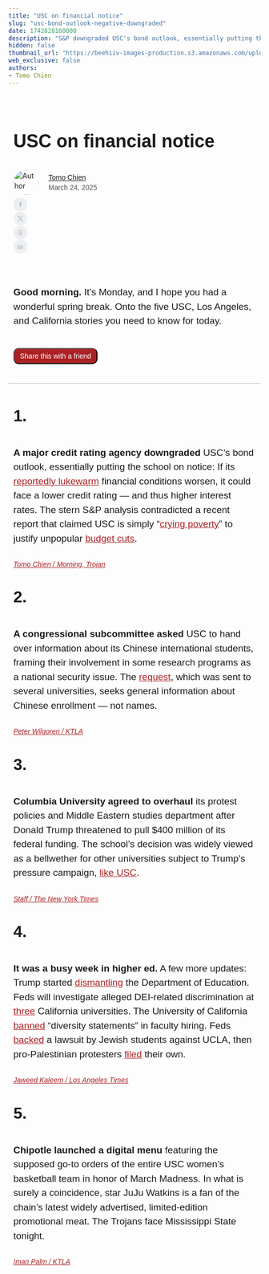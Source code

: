 ```yaml
---
title: "USC on financial notice"
slug: "usc-bond-outlook-negative-downgraded"
date: 1742828160000
description: "S&P downgraded USC's bond outlook, essentially putting the school on notice: If its financial conditions worsen, it could face a lower credit rating."
hidden: false
thumbnail_url: "https://beehiiv-images-production.s3.amazonaws.com/uploads/publication/logo/774e8c31-0824-4fe6-8a1b-ef5c2ebeb273/Group_1-5.png"
web_exclusive: false
authors:
- Tomo Chien
---
```


<div class='rendered-post' style='max-width: 672px; margin: 0 auto;'><div class='bg-wt-background text-wt-text-on-background'><div style='padding-top:1.5rem; padding-bottom:1.5rem;'><style>
  .bh__byline_wrapper {
    font-size: .875rem;
    line-height: 1.25rem;
    vertical-align: middle;
    justify-content: space-between;
    display: block;
  }
  
  .bh__byline_social_wrapper {
    display: flex;
    margin-top: 0.5rem;
    align-items: center;
  }
  
  .bh__byline_social_wrapper > * + * {
    margin-left: 1rem;
  }
  
  @media (min-width: 768px) {
    .bh__byline_wrapper {
      display: flex;
    }
  
    .bh__byline_social_wrapper {
      margin-top: 0rem;
    }
  }
</style><div id='web-header' style='padding-left: 10px; padding-right: 10px; color: var(--wt-text-on-background-color) !important; padding-bottom: 2rem;'><h1 style='font-size: 36px; font-family:&#39;Helvetica&#39;,Arial,sans-serif; line-height: 2.5rem; padding-bottom: 8px; font-weight: 700;'>USC on financial notice</h1><div class='bh__byline_wrapper'><div><div style='display:flex;'><div style='display:flex; flex-direction:row; justify-content:flex-start;'><div style='display:flex;'><img alt='Author' height='50' src='https://media.beehiiv.com/cdn-cgi/image/fit=scale-down,format=auto,onerror=redirect,quality=80/uploads/user/profile_picture/7031e4b3-8055-4916-a4c8-9aee50071172/thumb_F947E1BD-BAC8-41F8-AC83-D9BE92B2E4F6_1_201_a.jpeg' style='height:50px;width:50px;border:5px solid rgba(0,0,0,0);left:-5px;z-index:1;box-sizing:content-box;position:relative;border-radius:9999px;' width='50'></div><div style='display:flex; align-items:center;'><p style='left:10px;position:relative;font-family:&#39;Helvetica&#39;,Arial,sans-serif;font-weight:400;font-size:14px;color: var(--wt-text-on-background-color);margin:0px;line-height:20px;'><span><a href="https://morningtrojan.com/authors/7031e4b3-8055-4916-a4c8-9aee50071172" target="_blank" style="color:var(--wt-text-on-background-color) !important;text-decoration:underline !important;">Tomo Chien</a></span><br><span class='text-wt-text-on-background' style='opacity:0.75;'> March 24, 2025 </span></p></div></div></div></div><div class='bh__byline_social_wrapper'><a href='https://www.facebook.com/sharer/sharer.php?u=https%3A%2F%2Fmorningtrojan.com%2Fp%2Fusc-bond-outlook-negative-downgraded' target='_blank'><div style='max-width:28px;'><svg fill='none' height='100%' viewBox='0 0 212 212' width='100%' xmlns='http://www.w3.org/2000/svg'><circle cx='106.214' cy='105.5' fill-opacity='0.15' fill='#9CA3AF' r='105.5'></circle><path d='M96.9223 92.1778H87.0327V105.498H96.9223V145.461H113.405V105.498H125.273L126.591 92.1778H113.405V86.5165C113.405 83.5193 114.064 82.1873 117.031 82.1873H126.591V65.5364H114.064C102.197 65.5364 96.9223 70.8647 96.9223 80.8552V92.1778Z' fill='#BAC2CE'></path></svg></div></a><a href='https://twitter.com/intent/tweet?url=https%3A%2F%2Fmorningtrojan.com%2Fp%2Fusc-bond-outlook-negative-downgraded&via=tomoki_chien' target='_blank'><div style='max-width:28px;'><svg fill='none' height='100%' viewBox='0 0 52 52' width='100%' xmlns='http://www.w3.org/2000/svg'><circle cx='26' cy='26' fill-opacity='0.15' fill='#9CA3AF' r='26'></circle><path d='M18.244 2.25h3.308l-7.227 8.26 8.502 11.24H16.17l-5.214-6.817L4.99 21.75H1.68l7.73-8.835L1.254 2.25H8.08l4.713 6.231zm-1.161 17.52h1.833L7.084 4.126H5.117z' fill='#BAC2CE' transform='translate(14,14)'></path></svg></div></a><a href='https://www.threads.net/intent/post?text=https%3A%2F%2Fmorningtrojan.com%2Fp%2Fusc-bond-outlook-negative-downgraded' target='_blank'><div style='max-width:28px;'><svg fill='none' height='100%' viewBox='0 0 211 211' width='100%' xmlns='http://www.w3.org/2000/svg'><circle cx='105.5' cy='105.5' fill-opacity='0.15' fill='#9CA3AF' r='105.5'></circle><path d='M125.185 102.469C124.828 102.298 124.465 102.133 124.097 101.975C123.456 90.1702 117.006 83.4121 106.175 83.3429C106.126 83.3426 106.077 83.3426 106.028 83.3426C99.5502 83.3426 94.1624 86.1078 90.8463 91.1396L96.8028 95.2256C99.2801 91.4671 103.168 90.6658 106.031 90.6658C106.064 90.6658 106.097 90.6658 106.13 90.6661C109.696 90.6889 112.387 91.7257 114.129 93.7477C115.397 95.2198 116.244 97.254 116.664 99.8213C113.502 99.2839 110.083 99.1187 106.427 99.3283C96.13 99.9214 89.5101 105.927 89.9547 114.272C90.1803 118.505 92.2891 122.147 95.8924 124.526C98.9389 126.537 102.863 127.52 106.941 127.297C112.326 127.002 116.551 124.948 119.498 121.19C121.737 118.337 123.152 114.64 123.777 109.981C126.344 111.53 128.246 113.568 129.296 116.019C131.083 120.184 131.187 127.028 125.602 132.608C120.709 137.496 114.827 139.611 105.938 139.677C96.0779 139.603 88.6207 136.441 83.7723 130.278C79.2321 124.506 76.8857 116.17 76.7982 105.5C76.8857 94.8301 79.2321 86.4937 83.7723 80.7222C88.6207 74.5587 96.0778 71.3965 105.938 71.3232C115.87 71.3971 123.457 74.5745 128.491 80.7677C130.959 83.8048 132.82 87.6242 134.047 92.0775L141.028 90.2151C139.54 84.7337 137.2 80.0102 134.016 76.0929C127.563 68.1529 118.124 64.0844 105.962 64H105.914C93.777 64.0841 84.4441 68.1681 78.1742 76.1384C72.5949 83.2311 69.7169 93.1 69.6202 105.471L69.6199 105.5L69.6202 105.529C69.7169 117.9 72.5949 127.769 78.1742 134.862C84.4441 142.832 93.777 146.916 105.914 147H105.962C116.753 146.925 124.358 144.1 130.624 137.84C138.822 129.65 138.575 119.385 135.873 113.083C133.934 108.564 130.239 104.893 125.185 102.469ZM106.555 119.985C102.042 120.239 97.3533 118.213 97.1221 113.874C96.9507 110.657 99.4116 107.067 106.832 106.64C107.682 106.591 108.516 106.567 109.335 106.567C112.03 106.567 114.552 106.829 116.844 107.33C115.989 118.008 110.974 119.742 106.555 119.985Z' fill='#BAC2CE'></path></svg></div></a><a href='https://www.linkedin.com/sharing/share-offsite?url=https%3A%2F%2Fmorningtrojan.com%2Fp%2Fusc-bond-outlook-negative-downgraded' target='_blank'><div style='max-width:28px;'><svg fill='none' height='100%' viewBox='0 0 211 211' width='100%' xmlns='http://www.w3.org/2000/svg'><circle cx='105.5' cy='105.5' fill-opacity='0.15' fill='#9CA3AF' r='105.5'></circle><path d='M82.1892 75.4698C82.1892 80.1362 78.526 83.8026 73.8638 83.8026C69.2015 83.8026 65.5383 80.1362 65.5383 75.4698C65.5383 70.8034 69.2015 67.137 73.8638 67.137C78.526 67.137 82.1892 70.8034 82.1892 75.4698ZM82.1892 90.4689H65.5383V143.799H82.1892V90.4689ZM108.831 90.4689H92.1797V143.799H108.831V115.801C108.831 100.135 128.812 98.8017 128.812 115.801V143.799H145.463V110.134C145.463 83.8026 115.824 84.8026 108.831 97.8018V90.4689Z' fill='#BAC2CE'></path></svg></div></a></div></div></div><div id='content-blocks'><style>
  p span[style*="font-size"] { line-height: 1.6; }
</style><div style="padding-bottom:12px;padding-left:10px;padding-right:10px;padding-top:12px;"><p style="color:#000000;color:var(--wt-text-on-background-color) !important;font-family:'Helvetica',Arial,sans-serif;font-size:19px;line-height:1.5;text-align:left;"><b>Good morning.</b> It’s Monday, and I hope you had a wonderful spring break. Onto the five USC, Los Angeles, and California stories you need to know for today. </p></div><div style="padding-bottom:8px;padding-left:10px;padding-right:10px;padding-top:8px;text-align:left;width:100%;word-break:break-word;"><a target="_blank" rel="noopener nofollow noreferrer" href="https://morningtrojan.com/p/usc-bond-outlook-negative-downgraded"><button style="background-color:#ac2124;border-radius:10px;color:#FFFFFF;cursor:pointer;font-family:'Helvetica',Arial,sans-serif;font-size:14px;font-weight:normal;line-height:16px;padding:6px 11px;width:fit-content;" type="button"> Share this with a friend </button></a></div><div style="font-size:0px;line-height:0px;padding:30px 0px 30px;"><div style="margin: 0 auto; border-top: 1px solid #c0c0c0; width:100%;"></div></div><div id="1" style="padding-bottom:1px;padding-left:10px;padding-right:10px;padding-top:6px;"><h1 style="color:#000000;color:var(--wt-text-on-background-color) !important;font-family:'Helvetica',Arial,sans-serif;font-size:32px;font-weight:Bold;line-height:1.75;margin:0;text-align:left;">1.</h1></div><style>
  p span[style*="font-size"] { line-height: 1.6; }
</style><div style="padding-bottom:12px;padding-left:10px;padding-right:10px;padding-top:12px;"><p style="color:#000000;color:var(--wt-text-on-background-color) !important;font-family:'Helvetica',Arial,sans-serif;font-size:19px;line-height:1.5;text-align:left;"><b>A major credit rating agency downgraded</b> USC’s<b> </b>bond outlook, essentially putting the school on notice: If its <a class="link" href="https://morningtrojan.com/p/usc-budget-cuts-deficit#1" target="_blank" rel="noopener noreferrer nofollow" style="-webkit-text-decoration:underline #ac2124;color:#ac2124;text-decoration:underline #ac2124;word-break:break-word;;">reportedly lukewarm</a> financial conditions worsen, it could face a lower credit rating — and thus higher interest rates. The stern S&P analysis contradicted a recent report that claimed USC is simply “<a class="link" href="https://morningtrojan.com/p/use-budget-cuts-unjustified-bunsis-audit-report" target="_blank" rel="noopener noreferrer nofollow" style="-webkit-text-decoration:underline #ac2124;color:#ac2124;text-decoration:underline #ac2124;word-break:break-word;;">crying poverty</a>” to justify unpopular <a class="link" href="https://morningtrojan.com/p/live-usc-layoff-and-budget-cut-tracker" target="_blank" rel="noopener noreferrer nofollow" style="-webkit-text-decoration:underline #ac2124;color:#ac2124;text-decoration:underline #ac2124;word-break:break-word;;">budget cuts</a>. </p></div><div id="tomo-chien-morning-trojan" style="padding-bottom:25px;padding-left:10px;padding-right:10px;padding-top:0px;"><h6 style="color:#ac2124;color:var(--wt-text-on-background-color) !important;font-family:'Helvetica',Arial,sans-serif;font-size:14px;font-weight:normal;line-height:0.875;margin:0;text-align:left;"><a class="link" href="https://x.com/tomoki_chien/status/1904025694759276766?utm_source=morningtrojan.com&utm_medium=referral&utm_campaign=usc-on-financial-notice" target="_blank" rel="noopener noreferrer nofollow" style="-webkit-text-decoration:underline #ac2124;color:#ac2124;text-decoration:underline #ac2124;word-break:break-word;;">Tomo Chien / Morning, Trojan</a></h6></div><div id="2" style="padding-bottom:1px;padding-left:10px;padding-right:10px;padding-top:6px;"><h1 style="color:#000000;color:var(--wt-text-on-background-color) !important;font-family:'Helvetica',Arial,sans-serif;font-size:32px;font-weight:Bold;line-height:1.75;margin:0;text-align:left;">2.</h1></div><style>
  p span[style*="font-size"] { line-height: 1.6; }
</style><div style="padding-bottom:12px;padding-left:10px;padding-right:10px;padding-top:12px;"><p style="color:#000000;color:var(--wt-text-on-background-color) !important;font-family:'Helvetica',Arial,sans-serif;font-size:19px;line-height:1.5;text-align:left;"><b>A congressional subcommittee asked </b>USC to hand over information about its Chinese international students, framing their involvement in some research programs as a national security issue. The <a class="link" href="https://selectcommitteeontheccp.house.gov/media/letters/letter-dr-carol-folt-president-usc-transparency-universities-national-security-risks?utm_source=morningtrojan.com&utm_medium=referral&utm_campaign=usc-on-financial-notice" target="_blank" rel="noopener noreferrer nofollow" style="-webkit-text-decoration:underline #ac2124;color:#ac2124;text-decoration:underline #ac2124;word-break:break-word;;">request</a>, which was sent to several universities, seeks general information about Chinese enrollment — not names. </p></div><div id="staff-annenberg-media" style="padding-bottom:25px;padding-left:10px;padding-right:10px;padding-top:0px;"><h6 style="color:#ac2124;color:var(--wt-text-on-background-color) !important;font-family:'Helvetica',Arial,sans-serif;font-size:14px;font-weight:normal;line-height:0.875;margin:0;text-align:left;"><a class="link" href="https://ktla.com/news/local-news/house-panel-requests-data-from-usc-on-chinese-nationals/?utm_source=morningtrojan.com&utm_medium=referral&utm_campaign=usc-on-financial-notice" target="_blank" rel="noopener noreferrer nofollow" style="-webkit-text-decoration:underline #ac2124;color:#ac2124;text-decoration:underline #ac2124;word-break:break-word;;">Peter Wilgoren / KTLA</a></h6></div><div id="3" style="padding-bottom:1px;padding-left:10px;padding-right:10px;padding-top:6px;"><h1 style="color:#000000;color:var(--wt-text-on-background-color) !important;font-family:'Helvetica',Arial,sans-serif;font-size:32px;font-weight:Bold;line-height:1.75;margin:0;text-align:left;">3.</h1></div><style>
  p span[style*="font-size"] { line-height: 1.6; }
</style><div style="padding-bottom:12px;padding-left:10px;padding-right:10px;padding-top:12px;"><p style="color:#000000;color:var(--wt-text-on-background-color) !important;font-family:'Helvetica',Arial,sans-serif;font-size:19px;line-height:1.5;text-align:left;"><b>Columbia University agreed to overhaul </b>its protest policies and Middle Eastern studies department after Donald Trump threatened to pull $400 million of its federal funding. The school’s decision was widely viewed as a bellwether for other universities subject to Trump’s pressure campaign, <a class="link" href="https://morningtrojan.com/p/department-of-education-usc-antisemitism-investigation#1" target="_blank" rel="noopener noreferrer nofollow" style="-webkit-text-decoration:underline #ac2124;color:#ac2124;text-decoration:underline #ac2124;word-break:break-word;;">like USC</a>. </p></div><div id="matt-hamilton-los-angeles-times" style="padding-bottom:25px;padding-left:10px;padding-right:10px;padding-top:0px;"><h6 style="color:#ac2124;color:var(--wt-text-on-background-color) !important;font-family:'Helvetica',Arial,sans-serif;font-size:14px;font-weight:normal;line-height:0.875;margin:0;text-align:left;"><a class="link" href="https://www.nytimes.com/2025/03/22/nyregion/columbia-trump-concessions-watershed.html?utm_source=morningtrojan.com&utm_medium=referral&utm_campaign=usc-on-financial-notice" target="_blank" rel="noopener noreferrer nofollow" style="-webkit-text-decoration:underline #ac2124;color:#ac2124;text-decoration:underline #ac2124;word-break:break-word;;">Staff / The New York Times</a></h6></div><div id="4" style="padding-bottom:1px;padding-left:10px;padding-right:10px;padding-top:6px;"><h1 style="color:#000000;color:var(--wt-text-on-background-color) !important;font-family:'Helvetica',Arial,sans-serif;font-size:32px;font-weight:Bold;line-height:1.75;margin:0;text-align:left;">4.</h1></div><style>
  p span[style*="font-size"] { line-height: 1.6; }
</style><div style="padding-bottom:12px;padding-left:10px;padding-right:10px;padding-top:12px;"><p style="color:#000000;color:var(--wt-text-on-background-color) !important;font-family:'Helvetica',Arial,sans-serif;font-size:19px;line-height:1.5;text-align:left;"><b>It was a busy week in higher ed.</b> A few more updates: Trump started <a class="link" href="https://www.latimes.com/world-nation/story/2025-03-21/trump-cuts-student-loans-programs-for-students-with-disabilities-from-education-department?utm_source=morningtrojan.com&utm_medium=referral&utm_campaign=usc-on-financial-notice" target="_blank" rel="noopener noreferrer nofollow" style="-webkit-text-decoration:underline #ac2124;color:#ac2124;text-decoration:underline #ac2124;word-break:break-word;;">dismantling</a> the Department of Education. Feds will investigate alleged DEI-related discrimination at <a class="link" href="https://www.latimes.com/california/story/2025-03-14/education-department-dei-investigations-california-colleges?utm_source=morningtrojan.com&utm_medium=referral&utm_campaign=usc-on-financial-notice" target="_blank" rel="noopener noreferrer nofollow" style="-webkit-text-decoration:underline #ac2124;color:#ac2124;text-decoration:underline #ac2124;word-break:break-word;;">three</a> California universities. The University of California <a class="link" href="https://www.latimes.com/california/story/2025-03-19/uc-eliminates-diversity-statement-requirement-faculty-hiring?utm_source=morningtrojan.com&utm_medium=referral&utm_campaign=usc-on-financial-notice" target="_blank" rel="noopener noreferrer nofollow" style="-webkit-text-decoration:underline #ac2124;color:#ac2124;text-decoration:underline #ac2124;word-break:break-word;;">banned</a> “diversity statements” in faculty hiring. Feds <a class="link" href="https://www.latimes.com/california/story/2025-03-18/trump-court-action-supports-jewish-students-in-ucla-of-antisemitism-case?utm_source=morningtrojan.com&utm_medium=referral&utm_campaign=usc-on-financial-notice" target="_blank" rel="noopener noreferrer nofollow" style="-webkit-text-decoration:underline #ac2124;color:#ac2124;text-decoration:underline #ac2124;word-break:break-word;;">backed</a> a lawsuit by Jewish students against UCLA, then pro-Palestinian protesters <a class="link" href="https://www.latimes.com/california/story/2025-03-21/demonstrators-sue-ucla-over-handling-of-pro-palestinian-protests?utm_source=morningtrojan.com&utm_medium=referral&utm_campaign=usc-on-financial-notice" target="_blank" rel="noopener noreferrer nofollow" style="-webkit-text-decoration:underline #ac2124;color:#ac2124;text-decoration:underline #ac2124;word-break:break-word;;">filed</a> their own. </p></div><div id="jaweed-kaleem-los-angeles-times" style="padding-bottom:25px;padding-left:10px;padding-right:10px;padding-top:0px;"><h6 style="color:#ac2124;color:var(--wt-text-on-background-color) !important;font-family:'Helvetica',Arial,sans-serif;font-size:14px;font-weight:normal;line-height:0.875;margin:0;text-align:left;"><a class="link" href="https://www.latimes.com/topic/education?utm_source=morningtrojan.com&utm_medium=referral&utm_campaign=usc-on-financial-notice" target="_blank" rel="noopener noreferrer nofollow" style="-webkit-text-decoration:underline #ac2124;color:#ac2124;text-decoration:underline #ac2124;word-break:break-word;;">Jaweed Kaleem / Los Angeles Times</a></h6></div><div id="5" style="padding-bottom:1px;padding-left:10px;padding-right:10px;padding-top:6px;"><h1 style="color:#000000;color:var(--wt-text-on-background-color) !important;font-family:'Helvetica',Arial,sans-serif;font-size:32px;font-weight:Bold;line-height:1.75;margin:0;text-align:left;">5.</h1></div><style>
  p span[style*="font-size"] { line-height: 1.6; }
</style><div style="padding-bottom:12px;padding-left:10px;padding-right:10px;padding-top:12px;"><p style="color:#000000;color:var(--wt-text-on-background-color) !important;font-family:'Helvetica',Arial,sans-serif;font-size:19px;line-height:1.5;text-align:left;"><b>Chipotle launched a digital menu </b>featuring<b> </b>the supposed go-to orders of the entire USC women’s basketball team in honor of March Madness. In what is surely a coincidence, star JuJu Watkins is a fan of the chain’s latest widely advertised, limited-edition promotional meat. The Trojans face Mississippi State tonight. </p></div><div id="iman-palm-ktla" style="padding-bottom:25px;padding-left:10px;padding-right:10px;padding-top:0px;"><h6 style="color:#ac2124;color:var(--wt-text-on-background-color) !important;font-family:'Helvetica',Arial,sans-serif;font-size:14px;font-weight:normal;line-height:0.875;margin:0;text-align:left;"><a class="link" href="https://ktla.com/food/chipotle-launches-new-menu-inspired-by-usc-womens-basketball-team/?utm_source=morningtrojan.com&utm_medium=referral&utm_campaign=usc-on-financial-notice" target="_blank" rel="noopener noreferrer nofollow" style="-webkit-text-decoration:underline #ac2124;color:#ac2124;text-decoration:underline #ac2124;word-break:break-word;;">Iman Palm / KTLA</a></h6></div></div></div></div></div>

